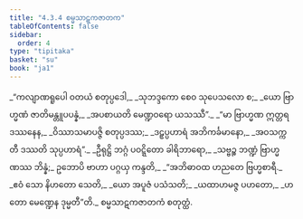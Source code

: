 ```yaml
---
title: "4.3.4 စမ္မသာဋကဇာတက"
tableOfContents: false
sidebar:
  order: 4
type: "tipitaka"
basket: "su"
book: "ja1"
---
```



<DynamicBreadcrumb />

<Division number="93" book="ja1" e="ch" v="22" p="105">

<Paragraph number="1002" type="verses" book="ja1">
_“ကလျာဏရူပေါ ဝတယံ စတုပ္ပဒေါ,_  
_သုဘဒ္ဒကော စေဝ သုပေသလော စ;_  
_ယော ဗြာဟ္မဏံ ဇာတိမန္တူပပန္နံ,_  
_အပစာယတိ မေဏ္ဍဝရော ယသဿီ”._  

</Paragraph>

</Division>
<Division number="94" book="ja1" e="ch" v="22" p="105">

<Paragraph number="1003" type="verses" book="ja1">
_“မာ ဗြာဟ္မဏ ဣတ္တရဒဿနေန,_  
_ဝိဿာသမာပဇ္ဇိ စတုပ္ပဒဿ;_  
_ဒဠှပ္ပဟာရံ အဘိကင်္ခမာနော,_  
_အဝသက္ကတီ ဒဿတိ သုပ္ပဟာရံ”._  

</Paragraph>

</Division>
<Division number="95" book="ja1" e="ch" v="22" p="105">

<Paragraph number="1004" type="verses" book="ja1">
_ဦရုဋ္ဌိ ဘဂ္ဂံ ပဝဋ္ဋိတော ခါရိဘာရော,_  
_သဗ္ဗဉ္စ ဘဏ္ဍံ ဗြာဟ္မဏဿ ဘိန္နံ;_  
ဥဘောပိ ဗာဟာ ပဂ္ဂယှ ကန္ဒတိ,_  
_“အဘိဓာဝထ ဟညတေ ဗြဟ္မစာရီ._  

</Paragraph>

</Division>
<Division number="96" book="ja1" e="ch" v="22" p="105">

<Paragraph number="1005" type="verses" book="ja1">
_ဧဝံ သော နိဟတော သေတိ,_  
_ယော အပူဇံ ပသံသတိ;_  
_ယထာဟမဇ္ဇ ပဟတော,_  
_ဟတော မေဏ္ဍေန ဒုမ္မတီ”တိ._  


</Paragraph>
</Division>

<Paragraph number="1006" type="center" book="ja1">
စမ္မသာဋကဇာတကံ စတုတ္ထံ.
</Paragraph>